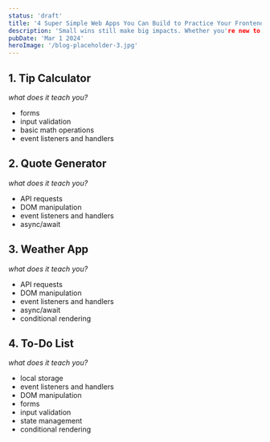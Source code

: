 ```yaml
---
status: 'draft'
title: '4 Super Simple Web Apps You Can Build to Practice Your Frontend Skills'
description: 'Small wins still make big impacts. Whether you're new to coding or looking to sharpen your skills, these bite-sized projects will help train your understanding of fundamental frontend concepts.'
pubDate: 'Mar 1 2024'
heroImage: '/blog-placeholder-3.jpg'
---
```


## 1. Tip Calculator

*what does it teach you?*
- forms
- input validation
- basic math operations
- event listeners and handlers

## 2. Quote Generator

*what does it teach you?*
- API requests
- DOM manipulation
- event listeners and handlers
- async/await


## 3. Weather App

*what does it teach you?*
- API requests
- DOM manipulation
- event listeners and handlers
- async/await
- conditional rendering


## 4. To-Do List

*what does it teach you?*
- local storage
- event listeners and handlers
- DOM manipulation
- forms
- input validation
- state management
- conditional rendering
